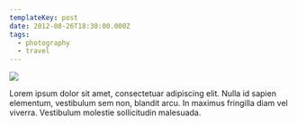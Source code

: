 ```yaml
---
templateKey: post
date: 2012-08-26T18:30:00.000Z
tags:
  - photography
  - travel
---
```

![](../../static/assets/20120826-IMG_1698.jpg)

Lorem ipsum dolor sit amet, consectetuar adipiscing elit. Nulla id sapien elementum, vestibulum sem non, blandit arcu. In maximus fringilla diam vel viverra. Vestibulum molestie sollicitudin malesuada.